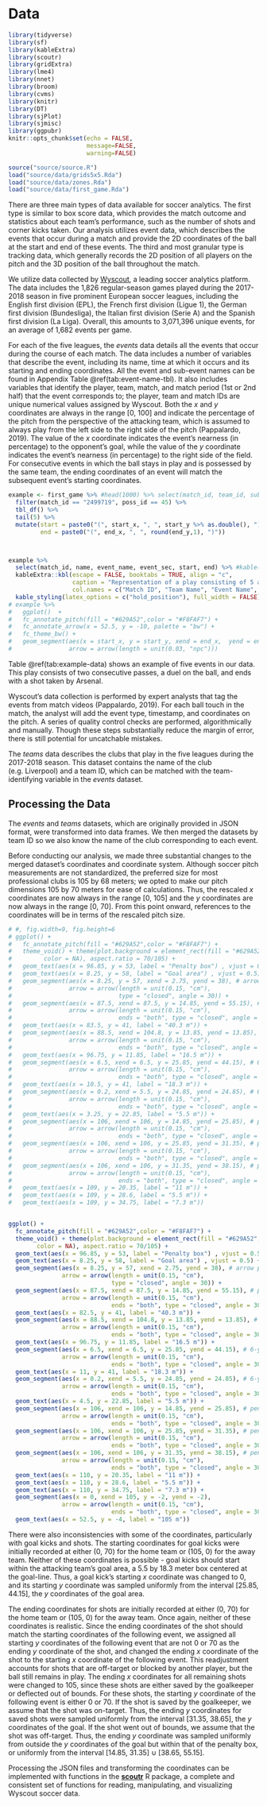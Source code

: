 # Data

```r
library(tidyverse)
library(sf)
library(kableExtra)
library(scoutr)
library(gridExtra)
library(lme4)
library(nnet)
library(broom)
library(cvms)
library(knitr)
library(DT)
library(sjPlot)
library(sjmisc)
library(ggpubr)
knitr::opts_chunk$set(echo = FALSE, 
                      message=FALSE, 
                      warning=FALSE)
```

```r
source("source/source.R")
load("source/data/grids5x5.Rda")
load("source/data/zones.Rda")
load("source/data/first_game.Rda")
```


There are three main types of data available for soccer analytics. The first type is similar to box score data, which provides the match outcome and statistics about each team’s performance, such as the number of shots and corner kicks taken. Our analysis utilizes event data, which describes the events that occur during a match and provide the 2D coordinates of the ball at the start and end of these events. The third and most granular type is tracking data, which generally records the 2D position of all players on the pitch and the 3D position of the ball throughout the match. 

We utilize data collected by [Wyscout](https://wyscout.com){target="blank"}, a leading soccer analytics platform. The data includes the 1,826 regular-season games played during the 2017-2018 season in five prominent European soccer leagues, including the English first division (EPL), the French first division (Ligue 1), the German first division (Bundesliga), the Italian first division (Serie A) and the Spanish first division (La Liga). Overall, this amounts to 3,071,396 unique events, for an average of 1,682 events per game. 

For each of the five leagues, the *events* data details all the events that occur during the course of each match. The data includes a number of variables that describe the event, including its name, time at which it occurs and its starting and ending coordinates.  All the event and sub-event names can be found in Appendix Table \@ref(tab:event-name-tbl).  It also includes variables that identify the player, team, match, and match period (1st or 2nd half) that the event corresponds to; the player, team and match IDs are unique numerical values assigned by Wyscout. Both the *x* and *y* coordinates are always in the range [0, 100] and indicate the percentage of the pitch from the perspective of the attacking team, which is assumed to always play from the left side to the right side of the pitch (Pappalardo, 2019). The value of the *x* coordinate indicates the event’s nearness (in percentage) to the opponent’s goal, while the value of the *y* coordinate indicates the event’s nearness (in percentage) to the right side of the field. For consecutive events in which the ball stays in play and is possessed by the same team, the ending coordinates of an event will match the subsequent event’s starting coordinates. 

```r
example <- first_game %>% #head(1000) %>% select(match_id, team_id, sub_event_name, event_sec, poss_id, starts_with("start_"), starts_with("end_")) 
  filter(match_id == "2499719", poss_id == 45) %>% 
  tbl_df() %>% 
  tail(5) %>% 
  mutate(start = paste0("(", start_x, ", ", start_y %>% as.double(), ")"),
         end = paste0("(", end_x, ", ", round(end_y,1), ")")) 



example %>% 
  select(match_id, name, event_name, event_sec, start, end) %>% #kable()
  kableExtra::kbl(escape = FALSE, booktabs = TRUE, align = "c",
                  caption = "Representation of a play consisting of 5 actions in a match between Arsenal and Leicester City. The end coordinates of Arsenal's first pass matches the start coordinates of Arsenal's second pass.",
                  col.names = c("Match ID", "Team Name", "Event Name", "Timestamp", "$(x,y)_{start}$", "$(x,y)_{end}$")) %>% 
  kable_styling(latex_options = c("hold_position"), full_width = FALSE)
# example %>%
#   ggplot()  +
#   fc_annotate_pitch(fill = "#629A52",color = "#F8FAF7") +
#   fc_annotate_arrow(x = 52.5, y = -10, palette = "bw") +
#   fc_theme_bw() +
#   geom_segment(aes(x = start_x, y = start_y, xend = end_x,  yend = end_y),
#                arrow = arrow(length = unit(0.03, "npc")))
```

Table \@ref(tab:example-data) shows an example of five events in our data. This play consists of two consecutive passes, a duel on the ball, and ends with a shot taken by Arsenal. 

Wyscout’s data collection is performed by expert analysts that tag the events from match videos (Pappalardo, 2019). For each ball touch in the match, the analyst will add the event type, timestamp, and coordinates on the pitch. A series of quality control checks are performed, algorithmically and manually. Though these steps substantially reduce the margin of error, there is still potential for uncatchable mistakes.  


The *teams* data describes the clubs that play in the five leagues during the 2017-2018 season. This dataset contains the name of the club (e.g. Liverpool) and a team ID, which can be matched with the team-identifying variable in the *events* dataset. 

## Processing the Data 
 
The *events* and *teams* datasets, which are originally provided in JSON format, were transformed into data frames. We then merged the datasets by team ID so we also know the name of the club corresponding to each event. 

Before conducting our analysis, we made three substantial changes to the merged dataset’s coordinates and coordinate system. Although soccer pitch measurements are not standardized, the preferred size for most professional clubs is 105 by 68 meters; we opted to make our pitch dimensions 105 by 70 meters for ease of calculations. Thus, the rescaled *x* coordinates are now always in the range [0, 105] and the *y* coordinates are now always in the range [0, 70]. From this point onward, references to the coordinates will be in terms of the rescaled pitch size. 

```r
# #, fig.width=9, fig.height=6
# ggplot() + 
#   fc_annotate_pitch(fill = "#629A52",color = "#F8FAF7") +
#   theme_void() + theme(plot.background = element_rect(fill = "#629A52", # replacement for fc_theme_classic
#         color = NA), aspect.ratio = 70/105) + 
#   geom_text(aes(x = 96.85, y = 53, label = "Penalty box") , vjust = 0.5) +  
#   geom_text(aes(x = 8.25, y = 58, label = "Goal area") , vjust = 0.5) + 
#   geom_segment(aes(x = 8.25, y = 57, xend = 2.75, yend = 38), # arrow pointing to 6-yard box 
#                arrow = arrow(length = unit(0.15, "cm"), 
#                              type = "closed", angle = 30)) + 
#   geom_segment(aes(x = 87.5, xend = 87.5, y = 14.85, yend = 55.15), # penalty box vertical
#                arrow = arrow(length = unit(0.15, "cm"), 
#                              ends = "both", type = "closed", angle = 30)) + 
#   geom_text(aes(x = 83.5, y = 41, label = "40.3 m")) + 
#   geom_segment(aes(x = 88.5, xend = 104.8, y = 13.85, yend = 13.85), # penalty box horizontal arrow 
#                arrow = arrow(length = unit(0.15, "cm"), 
#                              ends = "both", type = "closed", angle = 30)) + 
#   geom_text(aes(x = 96.75, y = 11.85, label = "16.5 m")) +
#   geom_segment(aes(x = 6.5, xend = 6.5, y = 25.85, yend = 44.15), # 6-yard box vertical
#                arrow = arrow(length = unit(0.15, "cm"), 
#                              ends = "both", type = "closed", angle = 30)) + 
#   geom_text(aes(x = 10.5, y = 41, label = "18.3 m")) + 
#   geom_segment(aes(x = 0.2, xend = 5.5, y = 24.85, yend = 24.85), # 6-yard box horizontal arrow 
#                arrow = arrow(length = unit(0.15, "cm"), 
#                              ends = "both", type = "closed", angle = 30)) + 
#   geom_text(aes(x = 3.25, y = 22.85, label = "5.5 m")) + 
#   geom_segment(aes(x = 106, xend = 106, y = 14.85, yend = 25.85), # penalty box vertical bottom line
#                arrow = arrow(length = unit(0.15, "cm"),
#                              ends = "both", type = "closed", angle = 30)) +
#   geom_segment(aes(x = 106, xend = 106, y = 25.85, yend = 31.35), # penalty box vertical middle line
#                arrow = arrow(length = unit(0.15, "cm"),
#                              ends = "both", type = "closed", angle = 30)) +
#   geom_segment(aes(x = 106, xend = 106, y = 31.35, yend = 38.15), # penalty box vertical top line
#                arrow = arrow(length = unit(0.15, "cm"), 
#                              ends = "both", type = "closed", angle = 30)) + 
#   geom_text(aes(x = 109, y = 20.35, label = "11 m")) + 
#   geom_text(aes(x = 109, y = 28.6, label = "5.5 m")) + 
#   geom_text(aes(x = 109, y = 34.75, label = "7.3 m")) 


ggplot() +
  fc_annotate_pitch(fill = "#629A52",color = "#F8FAF7") +
  theme_void() + theme(plot.background = element_rect(fill = "#629A52", # replacement for fc_theme_classic
        color = NA), aspect.ratio = 70/105) +
  geom_text(aes(x = 96.85, y = 53, label = "Penalty box") , vjust = 0.5) +
  geom_text(aes(x = 8.25, y = 58, label = "Goal area") , vjust = 0.5) +
  geom_segment(aes(x = 8.25, y = 57, xend = 2.75, yend = 38), # arrow pointing to 6-yard box
               arrow = arrow(length = unit(0.15, "cm"),
                             type = "closed", angle = 30)) +
  geom_segment(aes(x = 87.5, xend = 87.5, y = 14.85, yend = 55.15), # penalty box vertical
               arrow = arrow(length = unit(0.15, "cm"),
                             ends = "both", type = "closed", angle = 30)) +
  geom_text(aes(x = 82.5, y = 41, label = "40.3 m")) +
  geom_segment(aes(x = 88.5, xend = 104.8, y = 13.85, yend = 13.85), # penalty box horizontal arrow
               arrow = arrow(length = unit(0.15, "cm"),
                             ends = "both", type = "closed", angle = 30)) +
  geom_text(aes(x = 96.75, y = 11.85, label = "16.5 m")) +
  geom_segment(aes(x = 6.5, xend = 6.5, y = 25.85, yend = 44.15), # 6-yard box vertical
               arrow = arrow(length = unit(0.15, "cm"),
                             ends = "both", type = "closed", angle = 30)) +
  geom_text(aes(x = 11, y = 41, label = "18.3 m")) +
  geom_segment(aes(x = 0.2, xend = 5.5, y = 24.85, yend = 24.85), # 6-yard box horizontal arrow
               arrow = arrow(length = unit(0.15, "cm"),
                             ends = "both", type = "closed", angle = 30)) +
  geom_text(aes(x = 4.5, y = 22.85, label = "5.5 m")) +
  geom_segment(aes(x = 106, xend = 106, y = 14.85, yend = 25.85), # penalty box vertical bottom line
               arrow = arrow(length = unit(0.15, "cm"),
                             ends = "both", type = "closed", angle = 30)) +
  geom_segment(aes(x = 106, xend = 106, y = 25.85, yend = 31.35), # penalty box vertical middle line
               arrow = arrow(length = unit(0.15, "cm"),
                             ends = "both", type = "closed", angle = 30)) +
  geom_segment(aes(x = 106, xend = 106, y = 31.35, yend = 38.15), # penalty box vertical top line
               arrow = arrow(length = unit(0.15, "cm"),
                             ends = "both", type = "closed", angle = 30)) +
  geom_text(aes(x = 110, y = 20.35, label = "11 m")) +
  geom_text(aes(x = 110, y = 28.6, label = "5.5 m")) +
  geom_text(aes(x = 110, y = 34.75, label = "7.3 m")) +
  geom_segment(aes(x = 0, xend = 105, y = -2, yend = -2), 
               arrow = arrow(length = unit(0.15, "cm"),
                             ends = "both", type = "closed", angle = 30)) +
  geom_text(aes(x = 52.5, y = -4, label = "105 m"))
```

There were also inconsistencies with some of the coordinates, particularly with goal kicks and shots. The starting coordinates for goal kicks were initially recorded at either (0, 70) for the home team or (105, 0) for the away team. Neither of these coordinates is possible - goal kicks should start within the attacking team’s goal area, a 5.5 by 18.3 meter box centered at the goal-line. Thus, a goal kick’s starting *x* coordinate was changed to 0, and its starting *y* coordinate was sampled uniformly from the interval [25.85, 44.15], the *y* coordinates of the goal area. 

The ending coordinates for shots are initially recorded at either (0, 70) for the home team or (105, 0) for the away team. Once again, neither of these coordinates is realistic. Since the ending coordinates of the shot should match the starting coordinates of the following event, we assigned all starting *y* coordinates of the following event that are not 0 or 70 as the ending *y* coordinate of the shot, and changed the ending *x* coordinate of the shot to the starting *x* coordinate of the following event. This readjustment accounts for shots that are off-target or blocked by another player, but the ball still remains in play. 
The ending *x* coordinates for all remaining shots were changed to 105, since these shots are either saved by the goalkeeper or deflected out of bounds. For these shots, the starting *y* coordinate of the following event is either 0 or 70. If the shot is saved by the goalkeeper, we assume that the shot was on-target. Thus, the ending *y* coordinates for saved shots were sampled uniformly from the interval [31.35, 38.65], the *y* coordinates of the goal. If the shot went out of bounds, we assume that the shot was off-target. Thus, the ending *y* coordinate was sampled uniformly from outside the *y* coordinates of the goal but within that of the penalty box, or uniformly from the interval [14.85, 31.35] $\cup$ [38.65, 55.15].

Processing the JSON files and transforming the coordinates can be implemented with functions in the [**scoutr**](https://github.com/shawnsanto/scoutr) R package, a complete and consistent set of functions for reading, manipulating, and visualizing Wyscout soccer data. 
